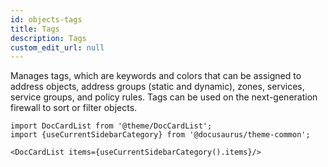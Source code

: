 ```yaml
---
id: objects-tags
title: Tags
description: Tags
custom_edit_url: null
---
```




Manages tags, which are keywords and colors that can be assigned to address objects, address groups
(static and dynamic), zones, services, service groups, and policy rules. Tags can be used on the
next-generation firewall to sort or filter objects.




```mdx-code-block
import DocCardList from '@theme/DocCardList';
import {useCurrentSidebarCategory} from '@docusaurus/theme-common';

<DocCardList items={useCurrentSidebarCategory().items}/>
```
      